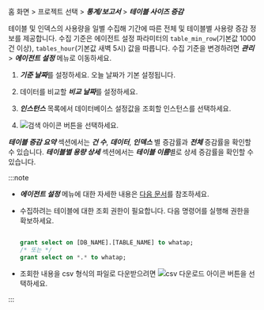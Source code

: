 홈 화면 > 프로젝트 선택 > ***통계/보고서*** > ***테이블 사이즈 증감***

<ProdImg img='db-database-tablesize.png' alt='테이블 사이즈 증감'/>

테이블 및 인덱스의 사용량을 일별 수집해 기간에 따른 전체 및 테이블별 사용량 증감 정보를 제공합니다. 수집 기준은 에이전트 설정 파라미터의 `table_min_row`(기본값 1000건 이상), `tables_hour`(기본값 새벽 5시) 값을 따릅니다. 수집 기준을 변경하려면 ***관리*** > ***에이전트 설정*** 메뉴로 이동하세요.

1. ***기준 날짜***를 설정하세요. 오늘 날짜가 기본 설정됩니다.

1. 데이터를 비교할 ***비교 날짜***를 설정하세요.

1. ***인스턴스*** 목록에서 데이터베이스 설정값을 조회할 인스턴스를 선택하세요.

1. ![검색 아이콘](/img/ico-btn-search.png) 버튼을 선택하세요.

***테이블 증감 요약*** 섹션에서는 ***건 수***, ***데이터***, ***인덱스*** 별 증감률과 ***전체*** 증감률을 확인할 수 있습니다. ***테이블별 용량 상세*** 섹션에서는 ***테이블 이름***별로 상세 증감률을 확인할 수 있습니다. 

:::note

* ***에이전트 설정*** 메뉴에 대한 자세한 내용은 [다음 문서](agent-settings#agent-options)를 참조하세요.
* 수집하려는 테이블에 대한 조회 권한이 필요합니다. 다음 명령어를 실행해 권한을 확보하세요.

  ```sql

  grant select on [DB_NAME].[TABLE_NAME] to whatap;
  /* 또는 */
  grant select on *.* to whatap;

  ```

* 조회한 내용을 csv 형식의 파일로 다운받으려면 ![csv 다운로드 아이콘](/img/ic-csv-download-ms.svg) 버튼을 선택하세요.

:::